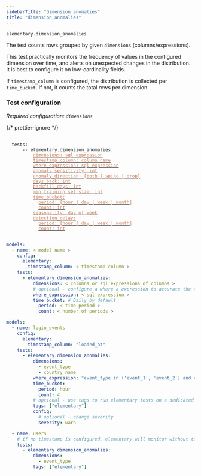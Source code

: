 ```yaml
---
sidebarTitle: "Dimension anomalies"
title: "dimension_anomalies"
---
```


`elementary.dimension_anomalies`

The test counts rows grouped by given `dimensions` (columns/expressions).

This test practically monitors the frequency of values in the configured dimension over time, and alerts on unexpected changes in the distribution.
It is best to configure it on low-cardinality fields.

If `timestamp_column` is configured, the distribution is collected per `time_bucket`. If not, it counts the total rows per dimension.

### Test configuration

_Required configuration: `dimensions`_

{/* prettier-ignore */}
<pre>
 <code>
  tests:
    &nbsp;&nbsp;-- elementary.dimension_anomalies:
      &nbsp;&nbsp;&nbsp;&nbsp;<a href="/data-tests/anomaly-detection-configuration/dimensions"><font color="#CD7D55">dimensions: sql expression</font></a>
      &nbsp;&nbsp;&nbsp;&nbsp;<a href="/data-tests/anomaly-detection-configuration/timestamp-column"><font color="#CD7D55">timestamp_column: column name</font></a>
      &nbsp;&nbsp;&nbsp;&nbsp;<a href="/data-tests/anomaly-detection-configuration/where-expression"><font color="#CD7D55">where_expression: sql expression</font></a>
      &nbsp;&nbsp;&nbsp;&nbsp;<a href="/data-tests/anomaly-detection-configuration/anomaly-sensitivity"><font color="#CD7D55">anomaly_sensitivity: int</font></a>
      &nbsp;&nbsp;&nbsp;&nbsp;<a href="/data-tests/anomaly-detection-configuration/anomaly-direction"><font color="#CD7D55">anomaly_direction: [both | spike | drop]</font></a>
      &nbsp;&nbsp;&nbsp;&nbsp;<a href="/data-tests/anomaly-detection-configuration/days-back"><font color="#CD7D55">days_back: int</font></a>
      &nbsp;&nbsp;&nbsp;&nbsp;<a href="/data-tests/anomaly-detection-configuration/backfill-days"><font color="#CD7D55">backfill_days: int</font></a>
      &nbsp;&nbsp;&nbsp;&nbsp;<a href="/data-tests/anomaly-detection-configuration/min-training-set-size"><font color="#CD7D55">min_training_set_size: int</font></a>
      &nbsp;&nbsp;&nbsp;&nbsp;<a href="/data-tests/anomaly-detection-configuration/time-bucket"><font color="#CD7D55">time_bucket:</font></a>
      &nbsp;&nbsp;&nbsp;&nbsp;&nbsp;&nbsp;<a href="/data-tests/anomaly-detection-configuration/time-bucket"><font color="#CD7D55">period: [hour | day | week | month]</font></a>
      &nbsp;&nbsp;&nbsp;&nbsp;&nbsp;&nbsp;<a href="/data-tests/anomaly-detection-configuration/time-bucket"><font color="#CD7D55">count: int</font></a>
      &nbsp;&nbsp;&nbsp;&nbsp;<a href="/data-tests/anomaly-detection-configuration/seasonality"><font color="#CD7D55">seasonality: day_of_week</font></a>
      &nbsp;&nbsp;&nbsp;&nbsp;<a href="/data-tests/anomaly-detection-configuration/detection-delay"><font color="#CD7D55">detection_delay:</font></a>
      &nbsp;&nbsp;&nbsp;&nbsp;&nbsp;&nbsp;<a href="/data-tests/anomaly-detection-configuration/detection-delay"><font color="#CD7D55">period: [hour | day | week | month]</font></a>
      &nbsp;&nbsp;&nbsp;&nbsp;&nbsp;&nbsp;<a href="/data-tests/anomaly-detection-configuration/detection-delay"><font color="#CD7D55">count: int</font></a>
 </code>
</pre>

<RequestExample>

```yml Models
models:
  - name: < model name >
    config:
      elementary:
        timestamp_column: < timestamp column >
    tests:
      - elementary.dimension_anomalies:
          dimensions: < columns or sql expressions of columns >
          # optional - configure a where a expression to accurate the dimension monitoring
          where_expression: < sql expression >
          time_bucket: # Daily by default
            period: < time period >
            count: < number of periods >
```

```yml Models example
models:
  - name: login_events
    config:
      elementary:
        timestamp_column: "loaded_at"
    tests:
      - elementary.dimension_anomalies:
          dimensions:
            - event_type
            - country_name
          where_expression: "event_type in ('event_1', 'event_2') and country_name != 'unwanted country'"
          time_bucket:
            period: hour
            count: 4
          # optional - use tags to run elementary tests on a dedicated run
          tags: ["elementary"]
          config:
            # optional - change severity
            severity: warn

  - name: users
    # if no timestamp is configured, elementary will monitor without time filtering
    tests:
      - elementary.dimension_anomalies:
          dimensions:
            - event_type
          tags: ["elementary"]
```

</RequestExample>
